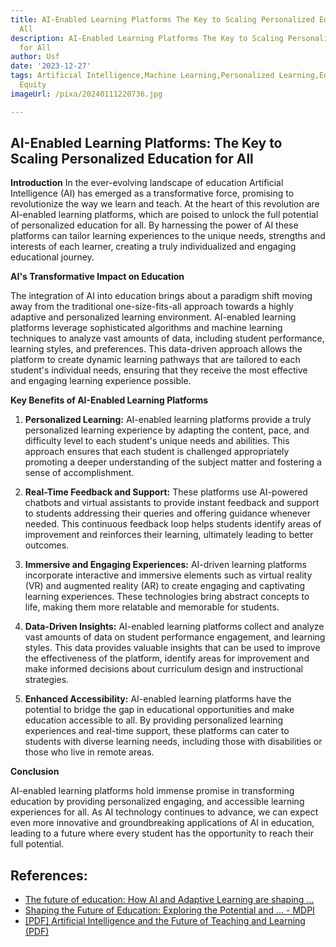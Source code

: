 ```yaml
---
title: AI-Enabled Learning Platforms The Key to Scaling Personalized Education for
  All
description: AI-Enabled Learning Platforms The Key to Scaling Personalized Education
  for All
author: Usf
date: '2023-12-27'
tags: Artificial Intelligence,Machine Learning,Personalized Learning,Education Technology,EdTech,Scalability,Educational
  Equity
imageUrl: /pixa/20240111220736.jpg

---
```

## **AI-Enabled Learning Platforms: The Key to  Scaling Personalized Education for All**

**Introduction**
In the ever-evolving  landscape of education Artificial Intelligence (AI) has emerged as a  transformative force, promising to revolutionize the way we learn and teach. At the heart of this revolution are AI-enabled learning platforms,  which are poised to unlock the full potential of personalized  education for all. By harnessing the power of AI these platforms can tailor learning experiences to the unique needs, strengths  and interests of each learner, creating a truly  individualized and engaging educational journey.

**AI's Transformative Impact on Education**

The integration of AI into education brings about  a paradigm shift moving away from  the traditional one-size-fits-all approach towards a highly adaptive and personalized learning environment. AI-enabled learning  platforms  leverage sophisticated  algorithms and machine learning techniques  to analyze vast amounts  of  data, including student performance, learning styles,  and preferences. This data-driven approach allows the platform to create dynamic learning  pathways that are tailored to  each student's individual needs, ensuring that they receive the most effective and engaging learning experience possible.

**Key Benefits of AI-Enabled Learning  Platforms**

1. **Personalized Learning:** AI-enabled learning platforms provide a truly personalized  learning experience by adapting the content, pace,  and difficulty level to each student's unique needs and abilities. This approach ensures that each student is challenged appropriately promoting a  deeper understanding of the subject matter and fostering a sense of accomplishment.

2.  **Real-Time Feedback and Support:** These  platforms use AI-powered chatbots and virtual assistants to provide instant feedback and support to students addressing their queries and offering guidance whenever needed. This continuous feedback loop helps students identify areas of improvement and reinforces their learning, ultimately leading to better  outcomes.

3. **Immersive and Engaging Experiences:** AI-driven learning platforms incorporate interactive and immersive elements such as  virtual reality (VR) and augmented  reality (AR) to create engaging and captivating learning experiences. These technologies bring abstract concepts to life,  making them more relatable and memorable for students.

4. **Data-Driven Insights:** AI-enabled learning platforms collect and analyze vast  amounts  of data on student performance engagement, and learning styles. This data provides  valuable insights that can  be used to  improve the effectiveness of the platform, identify areas for improvement and make informed decisions about curriculum design and instructional strategies.

5. **Enhanced Accessibility:** AI-enabled learning platforms have the potential  to bridge the gap in educational opportunities  and make education accessible to all.  By providing personalized learning  experiences and real-time support, these platforms can  cater to students with diverse learning needs,  including those with disabilities or those who live in remote areas.

**Conclusion**

AI-enabled learning platforms hold immense promise  in  transforming education by providing personalized engaging, and accessible learning experiences for all. As AI technology continues to advance, we can expect even more innovative  and groundbreaking  applications of AI in education, leading to a  future  where every  student has the opportunity to reach their full potential.

## References:
- [The future of education: How AI and Adaptive Learning are shaping ...](https://www.infosysbpm.com/blogs/education-technology-services/the-future-of-education-how-ai-and-adaptive-learning-are-shaping-the-classrooms-of-the-future.html)
- [Shaping the Future of Education: Exploring the Potential and ... - MDPI](https://www.mdpi.com/2227-7102/13/7/692)
- [[PDF] Artificial Intelligence and the Future of Teaching and Learning (PDF)](https://www2.ed.gov/documents/ai-report/ai-report.pdf)
